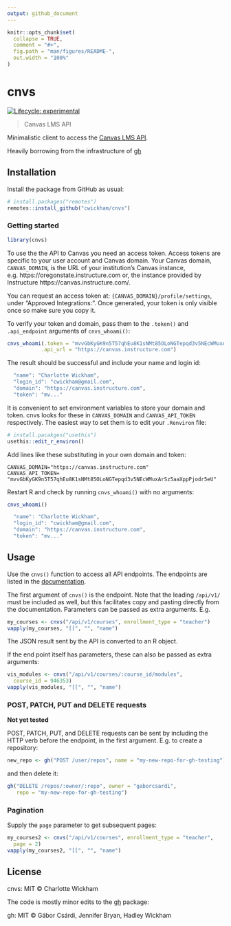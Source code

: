 ```yaml
---
output: github_document
---
```


<!-- README.md is generated from README.Rmd. Please edit that file -->

```r
knitr::opts_chunk$set(
  collapse = TRUE,
  comment = "#>",
  fig.path = "man/figures/README-",
  out.width = "100%"
)
```

# cnvs

<!-- badges: start -->
  [![Lifecycle: experimental](https://img.shields.io/badge/lifecycle-experimental-orange.svg)](https://www.tidyverse.org/lifecycle/#experimental)
  <!-- badges: end -->

> Canvas LMS API

Minimalistic client to access the
[Canvas LMS API](https://canvas.instructure.com/doc/api/index.html).

Heavily borrowing from the infrastructure of [gh](https://github.com/r-lib/gh) 

## Installation

Install the package from GitHub as usual:

```r
# install.packages("remotes")
remotes::install_github("cwickham/cnvs")
```

### Getting started 

```r
library(cnvs)
```

To use the the API to Canvas you need an access token.  Access tokens are specific to your user account and Canvas domain.  Your Canvas domain, `CANVAS_DOMAIN`, is the URL of your institution's Canvas instance, e.g. https://oregonstate.instructure.com or, the instance provided by Instructure https://canvas.instructure.com/.

You can request an access token at: `{CANVAS_DOMAIN}/profile/settings`, under "Approved Integrations:". Once generated, your token is only visible once so make sure you copy it. 

To verify your token and domain, pass them to the `.token()` and `.api_endpoint` arguments of `cnvs_whoami()`:
```r
cnvs_whoami(.token = "mvvGbKyGK9n5T57qhEu8K1sNMt85OLoNGTepqd3v5NEcWMuxArSz5aaXppPjodr5eU",
           .api_url = "https://canvas.instructure.com")
```

The result should be successful and include your name and login id:
```r
  "name": "Charlotte Wickham",
  "login_id": "cwickham@gmail.com",
  "domain": "https://canvas.instructure.com",
  "token": "mv..."
```

It is convenient to set environment variables to store your domain and token.  cnvs looks for these in `CANVAS_DOMAIN` and `CANVAS_API_TOKEN` respectively.  The easiest way to set them is to edit your `.Renviron` file:
```r
# install.pacakges("usethis")
usethis::edit_r_environ()
```

Add lines like these substituting in your own domain and token:
```
CANVAS_DOMAIN="https://canvas.instructure.com"
CANVAS_API_TOKEN= "mvvGbKyGK9n5T57qhEu8K1sNMt85OLoNGTepqd3v5NEcWMuxArSz5aaXppPjodr5eU"

```

Restart R and check by running `cnvs_whoami()` with no arguments:
```r
cnvs_whoami()
```

```r
  "name": "Charlotte Wickham",
  "login_id": "cwickham@gmail.com",
  "domain": "https://canvas.instructure.com",
  "token": "mv..."
```

## Usage

Use the `cnvs()` function to access all API endpoints. The endpoints are
listed in the [documentation](https://canvas.instructure.com/doc/api/index.html).

The first argument of `cnvs()` is the endpoint. Note that the leading `/api/v1/` must be included as well, but this facilitates copy and pasting directly from the documentation. Parameters can be passed as extra arguments. E.g.

```r
my_courses <- cnvs("/api/v1/courses", enrollment_type = "teacher")
vapply(my_courses, "[[", "", "name")
```

The JSON result sent by the API is converted to an R object.

If the end point itself has parameters, these can also be passed
as extra arguments:

```r
vis_modules <- cnvs("/api/v1/courses/:course_id/modules", 
  course_id = 946353)
vapply(vis_modules, "[[", "", "name")
```


### POST, PATCH, PUT and DELETE requests

**Not yet tested**

POST, PATCH, PUT, and DELETE requests can be sent by including the
HTTP verb before the endpoint, in the first argument. E.g. to
create a repository:

```r
new_repo <- gh("POST /user/repos", name = "my-new-repo-for-gh-testing")
```

and then delete it:

```r
gh("DELETE /repos/:owner/:repo", owner = "gaborcsardi",
   repo = "my-new-repo-for-gh-testing")
```


### Pagination

Supply the `page` parameter to get subsequent pages:

```r
my_courses2 <- cnvs("/api/v1/courses", enrollment_type = "teacher",
  page = 2)
vapply(my_courses2, "[[", "", "name")
```

## License

cnvs: MIT © Charlotte Wickham

The code is mostly minor edits to the [gh](https://github.com/r-lib/gh) package:

gh: MIT © Gábor Csárdi, Jennifer Bryan, Hadley Wickham
